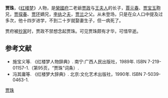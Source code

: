 {{no footnotes|time=2019-06-17T05:32:28+00:00}}
'''贾珠'''，《[[红楼梦|红楼梦]]》人物，是[[榮國府|榮國府]]二老爺[[贾政|贾政]]与[[王夫人_(紅樓夢)|王夫人]]的长子，[[賈元春|賈元春]]、[[贾宝玉|贾宝玉]]胞兄，[[贾探春|贾探春]]、[[贾环|贾环]]嫡兄，[[李纨|李纨]]之[[夫|夫]]，[[贾兰|贾兰]]之父。从未登场，只是在众人口中提及过多次，他十四岁进学，不到二十岁就娶妻生子，但一病死了。

贾府被[[抄家|抄家]]时，贾政不禁想念起贾珠。可见贾珠颇有才华，可惜早逝。

== 参考文献 ==
* 施宝义等. 《红楼梦人物辞典》. 南宁:广西人民出版社，1989年. ISBN 7-219-01157-1.（第95页，“贾珠”词条）.
* 冯其庸等. 《红楼梦大辞典》. 北京:文化艺术出版社，1990年. ISBN 7-5039-0463-1.

{{Fict-char-stub}}
[[Category:紅樓夢人物|贾珠]]